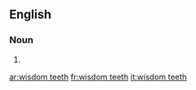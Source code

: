 ==English==

===Noun===
{{head|en|plural|head=[[wisdom]] [[teeth]]}}

# {{plural of|wisdom tooth|lang=en}}

[[ar:wisdom teeth]]
[[fr:wisdom teeth]]
[[it:wisdom teeth]]